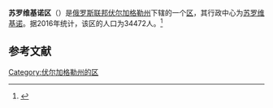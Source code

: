 {{Infobox Settlement
| official_name = 苏罗维基诺区
| native_name = Суровикинский район
| image_flag =   
| image_shield =  Coat of arms of Surovikinsky district 2017 with a crown.png
| image_map =  Volgogradskaya_oblast_Surovikinsky_rayon.png 
| settlement_type = [[区_(苏联)|区]]
| subdivision_type = [[国家|国家]]
| subdivision_type1 = [[州_(俄罗斯)|州]]
| subdivision_name = {{RUS}}
| subdivision_name1 = [[伏尔加格勒州|伏尔加格勒州]]
| seat_type = 行政中心
| seat = [[苏罗维基诺|苏罗维基诺]]
| population_as_of=2016
| population_footnotes = <ref name=stat />
| population_total = 34472
| timezone = [[莫斯科时间|MSK]]
| utc_offset = +3
}}
'''苏罗维基诺区'''（{{lang-ru|Суровикинский район}}）是[[俄罗斯联邦|俄罗斯联邦]][[伏尔加格勒州|伏尔加格勒州]]下辖的一个[[区_(苏联)|区]]，其行政中心为[[苏罗维基诺|苏罗维基诺]]。据2016年统计，该区的人口为34472人。<ref name=stat>{{cite web | url = http://www.gks.ru/free_doc/doc_2016/bul_dr/mun_obr2016.rar | title = Численность населения Российской Федерации по муниципальным образованиям на 1 января 2016 года | language = ru | accessdate = 2016-12-18 | archive-date = 2019-05-13 | archive-url = https://web.archive.org/web/20190513150350/http://www.gks.ru/free_doc/doc_2016/bul_dr/mun_obr2016.rar | dead-url = no }}</ref>

== 参考文献 ==
{{reflist}}

{{Russia-stub}}

[[Category:伏尔加格勒州的区|Category:伏尔加格勒州的区]]